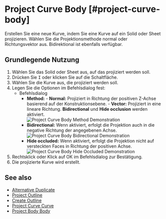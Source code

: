 
# Project Curve Body [#project-curve-body]

<Reference shortcut="I" command="Project Curve Body" button="Im Menü Vorgeschlagene Befehle"  buttonIcon='button-project'/>

Erstellen Sie eine neue Kurve, indem Sie eine Kurve auf ein Solid oder Sheet projizieren. Wählen Sie die Projektionsmethode normal oder Richtungsvektor aus. Bidirektional ist ebenfalls verfügbar.

## Grundlegende Nutzung

1. Wählen Sie das Solid oder Sheet aus, auf das projiziert werden soll.
2. Drücken Sie <kbd>I</kbd> oder klicken Sie auf die Schaltfläche.
3. Wählen Sie die Kurve aus, die projiziert werden soll.
4. Legen Sie die Optionen im Befehlsdialog fest:
   - <Kst>Befehlsdialog</Kst>
      - **Method:**
            - **Normal:** Projiziert in Richtung der positiven Z-Achse basierend auf der Konstruktionsebene.
            - **Vector:** Projiziert in eine lineare Richtung. **Bidirectional** und **Hide occlusion** werden aktiviert.  
            ![Project Curve Body Method Demonstration](/img/project-curve-body-method.png)
      - **Bidirectional:** Wenn aktiviert, erfolgt die Projektion auch in die negative Richtung der angegebenen Achse.
            ![Project Curve Body Bidirectional Demonstration](/img/project-curve-body-bidirectional.png)
      - **Hide occluded:** Wenn aktiviert, erfolgt die Projektion nicht auf versteckten Faces in Richtung der positiven Achse.
            ![Project Curve Body Hide Occluded Demonstration](/img/project-curve-body-hide-occluded.png)
5. Rechtsklick oder Klick auf OK im Befehlsdialog zur Bestätigung.
6. Die projizierte Kurve wird erstellt.

## See also
- [Alternative Duplicate](alternative-duplicate)
- [Project Outline](project-outline)
- [Create Outline](create-outline)
- [Project Curve Curve](project-curve-curve)
- [Project Body Body](project-body-body)
